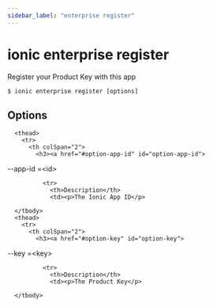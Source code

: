 ```yaml
---
sidebar_label: "enterprise register"
---
```



# ionic enterprise register

Register your Product Key with this app

```shell
$ ionic enterprise register [options]
```


## Options


<table className="reference-table">
  
      <thead>
        <tr>
          <th colSpan="2">
            <h3><a href="#option-app-id" id="option-app-id">
  --app-id
  <span class="option-spec"> =&lt;id&gt;</span>
</a></h3>
          </th>
        </tr>
      </thead>
      <tbody>
        
              <tr>
                <th>Description</th>
                <td><p>The Ionic App ID</p>
</td>
              </tr>
              
      </tbody>
      <thead>
        <tr>
          <th colSpan="2">
            <h3><a href="#option-key" id="option-key">
  --key
  <span class="option-spec"> =&lt;key&gt;</span>
</a></h3>
          </th>
        </tr>
      </thead>
      <tbody>
        
              <tr>
                <th>Description</th>
                <td><p>The Product Key</p>
</td>
              </tr>
              
      </tbody>
</table>


